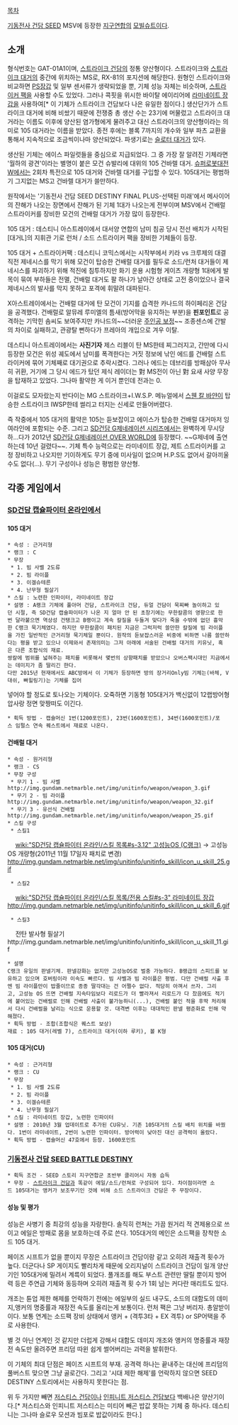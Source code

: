 [[목차]]

[[기동전사 건담 SEED]] MSV에 등장한 [[지구연합]]의 [[모빌슈트]]이다.

== 소개 ==
형식번호는 GAT-01A1이며, [[스트라이크 건담]]의 정통 양산형이다. 스트라이크와 [[스트라이크 대거]]의 중간에 위치하는 MS로, RX-81의 포지션에 해당한다. 원형인 스트라이크와 비교하면 [[PS장갑]] 및 일부 센서류가 생략되었을 뿐, 기체 성능 자체는 비슷하며, [[스트라이커 팩]]을 사용할 수도 있었다. 그러나 콕핏을 위시한 바이탈 에이리어에 [[라미네이트 장갑]]을 사용하여[* 이 기체가 스트라이크 건담보다 나은 유일한 점이다.] 생산단가가 스트라이크 대거에 비해 비쌌기 때문에 전쟁중 총 생산 수는 23기에 머물렀고 스트라이크 대거라는 이름도 이후에 양산된 염가형에게 물려주고 대신 스트라이크의 양산형이라는 의미로 105 대거라는 이름을 받았다. 종전 후에는 블록 7까지의 개수와 일부 파츠 교환을 통해서 지속적으로 조금씩이나마 양산되었다. 파생기로는 [[슬로터 대거]]가 있다.

생산된 기체는 에이스 파일럿들을 중심으로 지급되었다. 그 중 가장 잘 알려진 기체라면 '월하의 광견'이라는 별명이 붙은 모건 슈발리에 대위의 105 건바렐 대거. [[슈퍼로봇대전 W]]에서는 2회차 특전으로 105 대거와 건바렐 대거를 구입할 수 있다. 105대거는 평범하기 그지없는 MS고 건바렐 대거가 쓸만하다.

원작에서는 '기동전사 건담 SEED DESTINY FINAL PLUS-선택된 미래'에서 메사이어의 잔해가 나오는 장면에서 잔해가 된 기체 1대가 나오는게 전부이며 MSV에서 건배럴 스트라이커를 장비한 모건의 건배럴 대거가 가장 많이 등장한다. 

105 대거 : 데스티니 아스트레이에서 대서양 연합의 남미 침공 당시 전선 배치가 시작된 [대거L]의 지휘관 기로 런처 / 소드 스트라이커 팩을 장비한 기체들이 등장.

105 대거 + 스트라이커팩 : 데스티니 코믹스에서는 시작부에서 키라 vs 크루제의 대결 직전 제네시스를 막기 위해 모건이 탑승한 건배럴 대거를 필두로 소드/런처 대거들이 제네시스를 파괴하기 위해 적진에 침투하지만 화기 운용 시험형 게이츠 개량형 1대에게 발목이 묶여 부하들은 전멸, 건배럴 대거도 팔 하나가 날아간 상태로 고전 중이었으나 결국 제네시스의 발사를 막지 못하고 포격에 휘말려 대파된다.

X아스트레이에서는 건배럴 대거에 탄 모건이 기지를 습격한 카나드의 하이페리온 건담을 공격했다. 건배럴로 알뮤레 루미엘의 틈새(방어막을 유지하는 부분)을 '''핀포인트'''로 공격하는 기막힌 솜씨도 보여주지만 카나드의~~더러운 [[주인공 보정]]~~ 조종센스에 간발의 차이로 실패하고, 관광탈 뻔하다가 프레아의 개입으로 겨우 이탈.

데스티니 아스트레이에서는 '''사진기자''' 제스 리블이 탄 MS한테 찌그러지고, 간만에 다시 등장한 모건은 위성 궤도에서 남미를 폭격한다는 거짓 정보에 낚인 에드를 건배럴 스트라이커에 묶어 기체째로 대기권으로 추락시켰다. 그러나 에드는 데브리를 방패삼아 무사히 귀환, 거기에 그 당시 에드가 탔던 제식 레이더는 對 MS전이 아닌 對 요새 사양 무장을 탑재하고 있었다. 그나마 활약한 게 이거 뿐인데 전과는 0. 

이걸로도 모자랐는지 반다이는 MG 스트라이크+I.W.S.P. 메뉴얼에서 [[스웬 칼 바얀]]이 탑승한 스트라이크 IWSP한테 썰리고 터지는 신세로 만들어버렸다.

즉 작중에서 105 대거의 활약은 105는 듣보잡이고 에이스가 탑승한 건배럴 대거마저 잉여라인에 포함되는 수준. 그리고 [[SD건담 G제네레이션 시리즈]]에서는 완벽하게 무시당하...다가 2012년 [[SD건담 G제네레이션 OVER WORLD]]에 등장했다. ~~G제네에 출연하는데 10년 걸렸다~~. 기체 특수 능력으로는 라미네이트 장갑, 제트 스트라이커를 고정 장비하고 나오지만 기이하게도 무기 중에 미사일이 없으며 H.P.S도 없어서 갈아끼울수도 없다(...). 무기 구성이나 성능은 평범한 양산형.

== 각종 게임에서 ==
=== [[SD건담 캡슐파이터 온라인]]에서 ===
==== 105 대거 ====
 * 속성 : 근거리형
 * 랭크 : C
 * 무장
  * 1. 빔 사벨 2도류
  * 2. 빔 라이플
  * 3. 이겔슈테른
  * 4. 난무형 필살기
 * 스킬 : 노련한 인파이터, 라미네이트 장갑
 * 설명 : A랭크 기체에 풀아머 건담, 스트라이크 건담, 듀얼 건담이 묵찌빠 놀이하고 있던 시절, 즉 SD건담 캡슐파이터가 나온 지 얼마 안 된 초창기에는 무한칼콤의 영향으로 한번 달라붙으면 역상성 건탱크고 B랭이고 계속 칼질을 두들겨 맞다가 죽을 수밖에 없던 흉악한 C랭크 묵기체였다. 하지만 무한칼콤이 패치된 지금은 그럭저럭 쓸만한 칼질에 빔 라이플을 가진 일반적인 근거리형 묵기체일 뿐이다. 원작의 듣보잡스러운 비중에 비하면 나름 쓸만하다는 평을 받고 있으나 이제와서 존재의미는 그저 아래에 서술된 건배럴 대거의 키유닛, 혹은 다른 조합식의 재료.
 쌍칼에 범위를 넓혀주는 패치를 비롯해서 몇번의 상향패치를 받았으나 오버스팩시대인 지금에서는 데미지가 좀 딸리긴 한다.
 다만 2015년 현재에서도 ABC방에서 이 기체가 등장하면 방의 장거리Only빔 기체는(바체, V대쉬, 빠힐링기)는 기체를 집어
넣어야 할 정도로 토나오는 기체이다. 오죽하면 기동형 105대거가 백신없이 12랩방어형 압사랑 정면 맞짱떠도 이긴다.

 * 획득 방법 - 캡슐머신 1번(1200포인트), 23번(1600포인트), 34번(1600포인트)/포스 임펄스 연속 퀘스트에서 재료로 나온다.
==== 건배럴 대거 ====
{{{#!html
<embed src="http://img.gundam.netmarble.net/img/swf/unitinfo/15028.swf" "filter:alpha(opacity=50)">
}}}
 * 속성 - 원거리형
 * 랭크 - CS
 * 무장 구성
  * 무기 1 - 빔 사벨　　　　　　　　　　　　　　　　　　　　　　　　　　http://img.gundam.netmarble.net/img/unitinfo/weapon/weapon_3.gif
  * 무기 2 - 빔 라이플　　　　　　　　　　　　　　　　　　　　　　　　　http://img.gundam.netmarble.net/img/unitinfo/weapon/weapon_32.gif
  * 무기 3 - 유선식 건배럴　　　　　　　　　　　　　　　　　　　　　　　http://img.gundam.netmarble.net/img/unitinfo/weapon/weapon_25.gif
 * 스킬 구성
  * 스킬1
　 [[wiki:"SD건담 캡슐파이터 온라인/스킬 목록#s-3.12" 고성능OS (C랭크)]] → 고성능 OS 개량형(2011년 11월 17일자 패치로 변경)　　　　　　　 　　　　　　　　　　　　　　　　　　 
http://img.gundam.netmarble.net/img/unitinfo/unitinfo_skill/icon_u_skill_25.gif
  * 스킬2
　 [[wiki:"SD건담 캡슐파이터 온라인/스킬 목록/전용 스킬#s-3" 라미네이트 장갑]]　　　　　　　　　　　　　　　　　
http://img.gundam.netmarble.net/img/unitinfo/unitinfo_skill/icon_u_skill_6.gif
  * 스킬3
　 전탄 발사형 필살기　　　　　　　　　　　　　　　　　　　　　　　　　http://img.gundam.netmarble.net/img/unitinfo/unitinfo_skill/icon_u_skill_11.gif
 * 설명
 C랭크 유일의 판넬기체. 판넬강화는 없지만 고성능OS로 벌충 가능하다. B랭급의 스피드를 보유하고 있으며 호버링이라 이속도 빠르다. 빔 사벨과 빔 라이플은 평범. 다만 건배럴 사출 후엔 빔 라이플만이 밥줄이므로 종종 딸각대는 건 어쩔수 없다. 적당히 아껴서 쓰자. 그리고, 고성능 OS 뜨면 건배럴 지속타임보다 리로드가 더 빨라져서 리로드가 다 찼음에도 적기에 붙어있는 건배럴로 인해 건배럴 사출이 불가능하니(...), 건배럴 붙인 적을 후딱 처리해서 다시 건배럴을 날리는 식으로 운용할 것. 대격변 이후는 대대적인 판넬 평준화로 인해 약해졌다.
 * 획득 방법 - 조합(조합식은 퀘스트 보상)
 재료 : 105 대거(레벨 7), 스트라이크 대거(이하 루키), 볼 K형
==== 105 대거(CU) ====
 * 속성 : 근거리형
 * 랭크 : CU
 * 무장
  * 1. 빔 사벨 2도류
  * 2. 빔 라이플
  * 3. 이겔슈테른
  * 4. 난무형 필살기
 * 스킬 : 라미네이트 장갑, 노련한 인파이터
 * 설명 : 2010년 3월 업데이트로 추가된 CU유닛. 기존 105대거의 스킬 배치 위치를 바꿨다. 1번이 라미네이트, 2번이 노련한 인파이터. 방어력이 낮아진 대신 공격력이 올랐다.
 * 획득 방법 - 캡슐머신 47호에서 등장. 1600포인트
=== [[기동전사 건담 SEED BATTLE DESTINY]] ===
 * 획득 조건 - SEED 스토리 지구연합군 초반부 클리어시 자동 습득
 * 무장 - [[스트라이크 건담]]과 똑같이 에일/소드/런쳐로 구성되어 있다. 차이점이라면 소드 105대거는 앵커가 보조무기인 것에 비해 소드 스트라이크 건담은 주 무장이다.
==== 성능 및 평가 ====
성능은 사병기 중 최강의 성능을 자랑한다. 솔직히 런쳐는 가끔 원거리 적 견제용으로 쓰이고 에일은 방패로 몸을 보호하는데 주로 쓴다. 105대거의 메인은 소드팩을 장착한 소드 105 대거.

페이즈 시프트가 없을 뿐이지 무장은 스트라이크 건담이랑 같고 오히려 재출격 횟수가 높다. 더군다나 SP 게이지도 빨리차게 때문에 오리지널이 스트라이크 건담이 일개 양산기인 105대거에 밀려서 계륵이 되었다.
풀개조를 해도 부스트 관련만 딸릴 뿐이지 방어력 등은 주연급 기체와 동등하며 오히려 재출격 횟 수가 1회 남는 커다란 매리트도 있다.

개조는 튠업 제한 해제를 언락하기 전에는 에일부의 실드 내구도, 소드의 대함도의 데미지,앵커의 명중률과 재장전 속도를 올리는게 보통이다. 런처 팩은 그냥 버리자. 총알받이이다.
보통 연계는 소드팩 장비 상태에서 앵커 + (격투3타 + EX 격투) or SP어택을 주로 사용한다.

별 것 아닌 연계인 것 같지만 더럽게 강해서 대함도 데미지 개조와 앵커의 명중률과 재장전 속도만 올려주면 프리덤 따윈 쉽게 썰어버리는 괴력을 발휘한다.

이 기체의 최대 단점은 페이즈 시프트의 부재. 공격력 하나는 끝내주는 대신에 프리덤의 풀버스트 맞으면 그냥 골로간다. 그리고 '시대 제한 해제'를 언락하지 않으면 SEED DESTINY 스토리에서는 사용하지 못한다는 점.

위 두 가지만 빼면 [[저스티스 건담]]이나 [[인피니트 저스티스 건담]]보다 백배나은 양산기이다.[* 저스티스와 인피니트 저스티스는 미티어 빼곤 밥값 못하는 기체 중 하나다. 데스티니는 그나마 슬로우 모션과 빔포로 밥값이라도 한다.]
